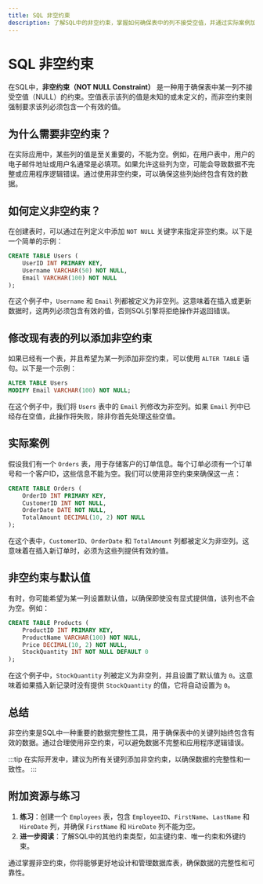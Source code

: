 ```yaml
---
title: SQL 非空约束
description: 了解SQL中的非空约束，掌握如何确保表中的列不接受空值，并通过实际案例加深理解。
---
```


# SQL 非空约束

在SQL中，**非空约束（NOT NULL Constraint）** 是一种用于确保表中某一列不接受空值（NULL）的约束。空值表示该列的值是未知的或未定义的，而非空约束则强制要求该列必须包含一个有效的值。

## 为什么需要非空约束？

在实际应用中，某些列的值是至关重要的，不能为空。例如，在用户表中，用户的电子邮件地址或用户名通常是必填项。如果允许这些列为空，可能会导致数据不完整或应用程序逻辑错误。通过使用非空约束，可以确保这些列始终包含有效的数据。

## 如何定义非空约束？

在创建表时，可以通过在列定义中添加 `NOT NULL` 关键字来指定非空约束。以下是一个简单的示例：

```sql
CREATE TABLE Users (
    UserID INT PRIMARY KEY,
    Username VARCHAR(50) NOT NULL,
    Email VARCHAR(100) NOT NULL
);
```

在这个例子中，`Username` 和 `Email` 列都被定义为非空列。这意味着在插入或更新数据时，这两列必须包含有效的值，否则SQL引擎将拒绝操作并返回错误。

## 修改现有表的列以添加非空约束

如果已经有一个表，并且希望为某一列添加非空约束，可以使用 `ALTER TABLE` 语句。以下是一个示例：

```sql
ALTER TABLE Users
MODIFY Email VARCHAR(100) NOT NULL;
```

在这个例子中，我们将 `Users` 表中的 `Email` 列修改为非空列。如果 `Email` 列中已经存在空值，此操作将失败，除非你首先处理这些空值。

## 实际案例

假设我们有一个 `Orders` 表，用于存储客户的订单信息。每个订单必须有一个订单号和一个客户ID，这些信息不能为空。我们可以使用非空约束来确保这一点：

```sql
CREATE TABLE Orders (
    OrderID INT PRIMARY KEY,
    CustomerID INT NOT NULL,
    OrderDate DATE NOT NULL,
    TotalAmount DECIMAL(10, 2) NOT NULL
);
```

在这个表中，`CustomerID`、`OrderDate` 和 `TotalAmount` 列都被定义为非空列。这意味着在插入新订单时，必须为这些列提供有效的值。

## 非空约束与默认值

有时，你可能希望为某一列设置默认值，以确保即使没有显式提供值，该列也不会为空。例如：

```sql
CREATE TABLE Products (
    ProductID INT PRIMARY KEY,
    ProductName VARCHAR(100) NOT NULL,
    Price DECIMAL(10, 2) NOT NULL,
    StockQuantity INT NOT NULL DEFAULT 0
);
```

在这个例子中，`StockQuantity` 列被定义为非空列，并且设置了默认值为 `0`。这意味着如果插入新记录时没有提供 `StockQuantity` 的值，它将自动设置为 `0`。

## 总结

非空约束是SQL中一种重要的数据完整性工具，用于确保表中的关键列始终包含有效的数据。通过合理使用非空约束，可以避免数据不完整和应用程序逻辑错误。

:::tip
在实际开发中，建议为所有关键列添加非空约束，以确保数据的完整性和一致性。
:::

## 附加资源与练习

1. **练习**：创建一个 `Employees` 表，包含 `EmployeeID`、`FirstName`、`LastName` 和 `HireDate` 列，并确保 `FirstName` 和 `HireDate` 列不能为空。
2. **进一步阅读**：了解SQL中的其他约束类型，如主键约束、唯一约束和外键约束。

通过掌握非空约束，你将能够更好地设计和管理数据库表，确保数据的完整性和可靠性。